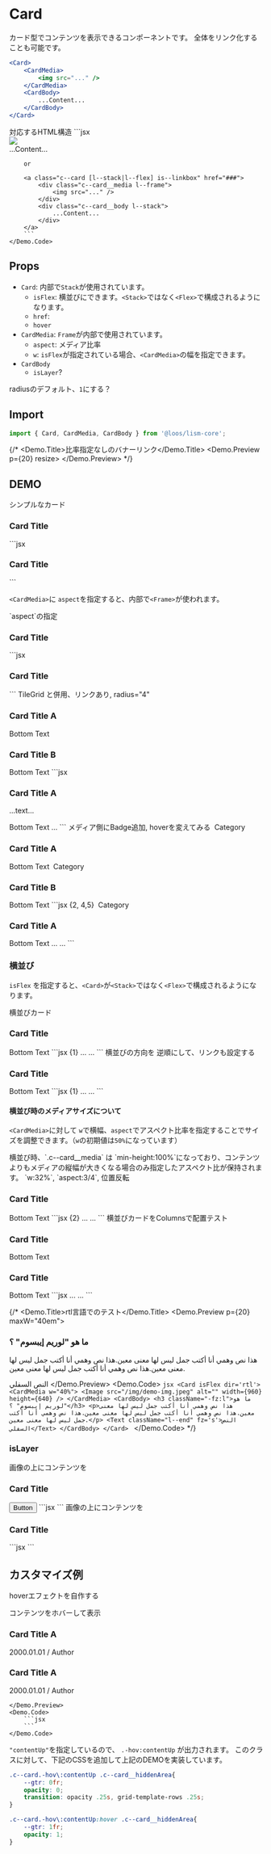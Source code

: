 

# Card

カード型でコンテンツを表示できるコンポーネントです。 全体をリンク化することも可能です。

```jsx
<Card>
	<CardMedia>
		<img src="..." />
	</CardMedia>
	<CardBody>
		...Content...
	</CardBody>
</Card>
```

<Demo>
	<Demo.Title>対応するHTML構造</Demo.Title>
	<Demo.Code>
		```jsx
		<div class="c--card [l--stack|l--flex]">
			<div class="c--card__media l--frame">
				<img src="..." />
			</div>
			<div class="c--card__body l--stack">
				...Content...
			</div>
		</div>

		or

		<a class="c--card [l--stack|l--flex] is--linkbox" href="###">
			<div class="c--card__media l--frame">
				<img src="..." />
			</div>
			<div class="c--card__body l--stack">
				...Content...
			</div>
		</a>
		```
	</Demo.Code>
</Demo>


## Props

- `Card`: 内部で`Stack`が使用されています。
	- `isFlex`: 横並びにできます。`<Stack>`ではなく`<Flex>`で構成されるようになります。
	- `href`:
	- `hover`
- `CardMedia`: `Frame`が内部で使用されています。
	- `aspect`: メディア比率
	- `w`: `isFlex`が指定されている場合、`<CardMedia>`の幅を指定できます。
- `CardBody`
	- `isLayer`?

radiusのデフォルト、`1`にする？


## Import

```js
import { Card, CardMedia, CardBody } from '@loos/lism-core';
```


{/* <Demo>
	<Demo.Title>比率指定なしのバナーリンク</Demo.Title>
	<Demo.Preview p={20} resize>
		<Box fz='fluid'>
			<DammyText  />
		</Box>
	</Demo.Preview>
</Demo> */}


## DEMO

<Demo>
	<Demo.Title>シンプルなカード</Demo.Title>
	<Demo.Preview p={30} maxW="32em">
		<Card>
			<CardMedia aspect="2/1">
				<img src="/img/demo-img.jpeg" alt="" loading="lazy" width={960} height={640} />
			</CardMedia>
			<CardBody>
				<h3 className="-fz:l">Card Title</h3>
				<DammyText lang='ja' length='m' />
			</CardBody>
		</Card>
	</Demo.Preview>
	<Demo.Code>
		```jsx
		<Card>
			<CardMedia aspect="2/1">
				<img src="/img/demo-img.jpeg" alt="" loading="lazy" width={960} height={640} />
			</CardMedia>
			<CardBody>
				<h3 className="-fz:l">Card Title</h3>
				<DammyText />
			</CardBody>
		</Card>
		```
	</Demo.Code>
</Demo>


`<CardMedia>`に `aspect`を指定すると、内部で`<Frame>`が使われます。

<Demo>
	<Demo.Title>`aspect`の指定</Demo.Title>
	<Demo.Preview p={30} maxW="32em">
		<Card>
			<CardMedia aspect="2/1">
				<img src="/img/demo-img.jpeg" alt="" loading="lazy" width={960} height={640} />
			</CardMedia>
			<CardBody>
				<h3 className="-fz:l">Card Title</h3>
				<DammyText lang='ja' length='m' />
			</CardBody>
		</Card>
	</Demo.Preview>
	<Demo.Code>
	```jsx
	<Card>
		<CardMedia aspect="2/1">
			<img src="/img/demo-img.jpeg" alt="" loading="lazy" width={960} height={640} />
		</CardMedia>
		<CardBody>
			<h3 className="-fz:l">Card Title</h3>
			<DammyText />
		</CardBody>
	</Card>
	```
	</Demo.Code>
</Demo>



<Demo>
	<Demo.Title>TileGrid と併用、リンクあり, radius="4"</Demo.Title>
	<Demo.Preview resize p={20}>
		<TileGrid itemMinW="20rem" gap={20}>
			<Card href="#card-demo" radius="4">
				<CardMedia aspect="16/9">
					<Image src="/img/demo-img.jpeg" alt="" width={960} height={640} />
				</CardMedia>
				<CardBody>
					<h3 className="-fz:l">Card Title A</h3>
					<DammyText />
					<Text ta="right" mt="auto" fz="s">Bottom Text</Text>
				</CardBody>
			</Card>
			<Card href="#card-demo" radius="4">
				<CardMedia aspect="16/9">
					<Image src="/img/demo-img.jpeg" alt="" width={960} height={640} />
				</CardMedia>
				<CardBody>
					<h3 className="-fz:l">Card Title B</h3>
					<DammyText length="m" />
					<Text ta="right" mt="auto" fz="s">Bottom Text</Text>
				</CardBody>
			</Card>
		</TileGrid>
	</Demo.Preview>
	<Demo.Code>
		```jsx
		<TileGrid itemMinW="20rem" gap={20}>
			<Card href="#card-demo" radius="4">
				<CardMedia aspect="16/9">
					<Image src="/img/demo-img.jpeg" alt="" width={960} height={640} />
				</CardMedia>
				<CardBody lh="s">
					<h3 className="-fz:l">Card Title A</h3>
					<p>...text...</p>
					<Text ta="right" mt="auto" fz="s">Bottom Text</Text>
				</CardBody>
			</Card>
			<Card>...</Card>
		</TileGrid>
		```
	</Demo.Code>
</Demo>



<Demo>
	<Demo.Title>メディア側にBadge追加, hoverを変えてみる</Demo.Title>
	<Demo.Preview resize p={20}>
		<TileGrid itemMinW="20rem" gap={20}>
			<Card href="#card-demo" radius="1" hover={["shadow", "up", "mediaBright"]}>
				<CardMedia aspect="2/1">
					<Image className="is--transitionMedia" src="/img/demo-img.jpeg" alt="" width={960} height={640} />
					<Badge keycolor="black" pos="absolute" top="0" right="0">Category</Badge>
				</CardMedia>
				<CardBody lh="s">
					<h3 className="-fz:l">Card Title A</h3>
					<DammyText />
					<Text ta="right" mt="auto" pt="10" fz="s">Bottom Text</Text>
				</CardBody>
			</Card>
			<Card href="#card-demo" radius="1" hover={["shadow", "up", "mediaBright"]}>
				<CardMedia aspect="2/1">
					<Image className="is--transitionMedia" src="/img/demo-img.jpeg" alt="" width={960} height={640} />
					<Badge keycolor="black" pos="absolute" top="0" right="0">Category</Badge>
				</CardMedia>
				<CardBody lh="s">
					<h3 className="-fz:l">Card Title B</h3>
					<DammyText length="m" />
					<Text ta="right" mt="auto" pt="10" fz="s">Bottom Text</Text>
				</CardBody>
			</Card>
		</TileGrid>
	</Demo.Preview>
	<Demo.Code>
		```jsx {2, 4,5}
		<TileGrid itemMinW="20rem" gap={20}>
			<Card href="#card-demo" radius="1" hover={["shadow", "up", "mediaBright"]}>
				<CardMedia aspect="2/1">
					<Image className="is--transitionMedia" src="/img/demo-img.jpeg" alt="" width={960} height={640} />
					<Badge keycolor="black" pos="absolute" top="0" right="0">Category</Badge>
				</CardMedia>
				<CardBody lh="s">
					<h3 className="-fz:l">Card Title A</h3>
					<DammyText />
					<Text ta="right" mt="auto" pt="10" fz="s">Bottom Text</Text>
				</CardBody>
			</Card>
			<Card href="#card-demo" radius="1" hover={["shadow", "up", "mediaBright"]}>
				...
			</Card>
			<Card>...</Card>
		</TileGrid>
		```
	</Demo.Code>
</Demo>



### 横並び

`isFlex` を指定すると、`<Card>`が`<Stack>`ではなく`<Flex>`で構成されるようになります。

<Demo>
	<Demo.Title>横並びカード</Demo.Title>
	<Demo.Preview p={20} maxW="40em">
			<Card isFlex>
				<CardMedia>
					<img src="/img/demo-img.jpeg" alt="" loading="lazy" width={960} height={640} />
				</CardMedia>
				<CardBody>
					<h3 className="-fz:l">Card Title</h3>
					<DammyText/>
					<Text className="l--end" fz='s'>Bottom Text</Text>
				</CardBody>
			</Card>
	</Demo.Preview>
	<Demo.Code>
		```jsx {1}
		<Card isFlex>
			<CardMedia>
				...
			</CardMedia>
			<CardBody>
				...
			</CardBody>
		</Card>
		```
	</Demo.Code>
</Demo>


<Demo>
	<Demo.Title>横並びの方向を 逆順にして、リンクも設定する</Demo.Title>
	<Demo.Preview p={20} maxW="40em">
			<Card isFlex direction="row-reverse" href="###">
				<CardMedia>
					<img src="/img/demo-img.jpeg" alt="" loading="lazy" width={960} height={640} />
				</CardMedia>
				<CardBody>
					<h3 className="-fz:l">Card Title</h3>
					<DammyText/>
					<Text className="l--end" fz='s'>Bottom Text</Text>
				</CardBody>
			</Card>
	</Demo.Preview>
	<Demo.Code>
		```jsx {1}
		<Card isFlex direction="row-reverse" href="###">
			<CardMedia>
				...
			</CardMedia>
			<CardBody>
				...
			</CardBody>
		</Card>
		```
	</Demo.Code>
</Demo>


#### 横並び時のメディアサイズについて

`<CardMedia>`に対して `w`で横幅、`aspect`でアスペクト比率を指定することでサイズを調整できます。（`w`の初期値は`50%`になっています）


<Alert preset="info">
横並び時、`.c--card__media` は `min-height:100%`になっており、コンテンツよりもメディアの縦幅が大きくなる場合のみ指定したアスペクト比が保持されます。
</Alert>

<Demo>
	<Demo.Title>`w:32%`, `aspect:3/4`, 位置反転</Demo.Title>
	<Demo.Preview p={20} maxW="40em" resize>
		<Card isFlex>
			<CardMedia w="32%" aspect="3/4">
				<Image src="/img/demo-img.jpeg" alt="" width={960} height={640} />
			</CardMedia>
			<CardBody>
				<h3 className="-fz:l">Card Title</h3>
				<DammyText/>
				<Text className="l--end" fz='s'>Bottom Text</Text>
			</CardBody>
		</Card>
	</Demo.Preview>
	<Demo.Code>
		```jsx {2}
		<Card isFlex>
			<CardMedia w="32%" aspect="3/4">
				...
			</CardMedia>
			<CardBody>
				...
			</CardBody>
		</Card>
		```
	</Demo.Code>
</Demo>

<Demo>
	<Demo.Title>横並びカードをColumnsで配置テスト</Demo.Title>
	<Demo.Preview p={20} resize>
		<Columns cols={[1, null, 2]} gap={20}>
			<Card isFlex>
				<CardMedia w="40%">
					<Image src="/img/demo-img.jpeg" alt="" width={960} height={640} />
				</CardMedia>
				<CardBody gap={15} lh='s'>
					<h3 className="-fz:l">Card Title</h3>
					<DammyText/>
					<Text className="l--end" fz='s'>Bottom Text</Text>
				</CardBody>
			</Card>
			<Card isFlex>
				<CardMedia w="40%">
					<Image src="/img/demo-img.jpeg" alt="" width={960} height={640} />
				</CardMedia>
				<CardBody gap={15} lh='s'>
					<h3 className="-fz:l">Card Title</h3>
					<DammyText/>
					<Text className="l--end" fz='s'>Bottom Text</Text>
				</CardBody>
			</Card>
		</Columns>
	</Demo.Preview>
	<Demo.Code>
		```jsx
		<Columns cols={[1, null, 2]} gap={20}>
			<Card isFlex>
				<CardMedia w="40%" media={...} />
				<CardBody>
					...
				</CardBody>
			</Card>
			<Card isFlex>
				<CardMedia w="40%" media={...} />
				<CardBody>
					...
				</CardBody>
			</Card>
		</Columns>
		```
	</Demo.Code>
</Demo>

{/* <Demo>
	<Demo.Title>rtl言語でのテスト</Demo.Title>
	<Demo.Preview p={20} maxW="40em">
		<Card isFlex dir='rtl'>
			<CardMedia w="40%">
				<Image src="/img/demo-img.jpeg" alt="" width={960} height={640} />
			</CardMedia>
			<CardBody>
				<h3 className="-fz:l">ما هو "لوريم إيبسوم" ؟</h3>
				<p>هذا نص وهمي أنا أكتب جمل ليس لها معنى معين.هذا نص وهمي أنا أكتب جمل ليس لها معنى معين.هذا نص وهمي أنا أكتب جمل ليس لها معنى معين.</p>
				<Text className="l--end" fz='s'>النص السفلي</Text>
			</CardBody>
		</Card>
	</Demo.Preview>
	<Demo.Code>
		```jsx
		<Card isFlex dir='rtl'>
			<CardMedia w="40%">
				<Image src="/img/demo-img.jpeg" alt="" width={960} height={640} />
			</CardMedia>
			<CardBody>
				<h3 className="-fz:l">ما هو "لوريم إيبسوم" ؟</h3>
				<p>هذا نص وهمي أنا أكتب جمل ليس لها معنى معين.هذا نص وهمي أنا أكتب جمل ليس لها معنى معين.هذا نص وهمي أنا أكتب جمل ليس لها معنى معين.</p>
				<Text className="l--end" fz='s'>النص السفلي</Text>
			</CardBody>
		</Card>
		```
	</Demo.Code>
</Demo> */}


### isLayer

<Demo>
	<Demo.Title>画像の上にコンテンツを</Demo.Title>
	<Demo.Preview p={30} maxW="32em">
		<Card shadow="3">
			<CardMedia aspect="16/9">
				<Image src="/img/demo-img.jpeg" alt="" width={960} height={640} />
				<FilterLayer bgc="rgba(255,255,255,0.5)" blur="3px" brightness={1.2}/>
			</CardMedia>
			<CardBody isLayer size='cover'>
				<Stack h="100%" gap={20}>
					<h3 className="-fz:l">Card Title</h3>
					<DammyText />
					<Button className="is--end" href="#button-test" radius="99" hover="fade">Button</Button>
				</Stack>
			</CardBody>
		</Card>
	</Demo.Preview>
	<Demo.Code>
		```jsx
		```
	</Demo.Code>
</Demo>

<Demo>
	<Demo.Title>画像の上にコンテンツを</Demo.Title>
	<Demo.Preview p={30} maxW="32em">
		<Card shadow="3" href="#card-test">
			<CardMedia aspect="4/3">
				<Image src="/img/demo-img.jpeg" alt="" width={960} height={640} />
			</CardMedia>
			<CardBody isLayer position='bottom' w='100%' size="contain" z='0'>
				<FilterLayer bgc="rgba(255,255,255,0.6)" blur="3px" brightness={1.2} z='-1'/>
				<Stack h="100%" gap={10}>
					<h3 className="-fz:r">Card Title</h3>
					<DammyText fz='s'/>
				</Stack>
			</CardBody>
		</Card>
	</Demo.Preview>
	<Demo.Code>
		```jsx
		```
	</Demo.Code>
</Demo>


## カスタマイズ例

hoverエフェクトを自作する

<Demo>
	<Demo.Title>コンテンツをホバーして表示</Demo.Title>
	<Demo.Preview resize p={20}>
		<TileGrid itemMinW="20rem" gap={20}>
			<Card href="#card-demo" radius="1" hover={["contentUp", "mediaZoom"]}>
				<CardMedia aspect="4/3">
					<Image src="/img/demo-img.jpeg" alt="" width={960} height={640} />
				</CardMedia>
				<CardBody isLayer position='bottom' w='100%' p={0} size="contain">
					<FilterLayer blur="4px" brightness={1.2}/>
					<Box pos="relative" z="1" p='box' bgc="rgba(255,255,255,0.5)" c="black">
						<h3 className="-fz:r">Card Title A</h3>
						<Grid className="c--card__hiddenArea">
							<Box ov="hidden">
								<DammyText  py={10} fz="s" lh="1.5" opacity=".75" />
							</Box>
						</Grid>
						<Text fz="s" opacity=".75">2000.01.01 / Author</Text>
					</Box>
				</CardBody>
			</Card>
			<Card href="#card-demo" radius="1" hover={["contentUp", "mediaZoom"]}>
				<CardMedia aspect="4/3">
					<Image src="/img/demo-img.jpeg" alt="" width={960} height={640} />
				</CardMedia>
				<CardBody isLayer position='bottom' w='100%' p={0} size="contain">
					<FilterLayer blur="4px" brightness={1.2}/>
					<Box pos="relative" z="1" p='box' bgc="rgba(255,255,255,0.5)" c="black">
						<h3 className="-fz:r">Card Title A</h3>
						<Grid className="c--card__hiddenArea">
							<Box ov="hidden">
								<DammyText  py={10} fz="s" lh="1.5" opacity=".75" />
							</Box>
						</Grid>
						<Text fz="s" opacity=".75">2000.01.01 / Author</Text>
					</Box>
				</CardBody>
			</Card>
		</TileGrid>

	</Demo.Preview>
	<Demo.Code>
		```jsx
		```
	</Demo.Code>
</Demo>

`"contentUp"`を指定しているので、 `.-hov:contentUp` が出力されます。
このクラスに対して、下記のCSSを追加して上記のDEMOを実装しています。

```scss
.c--card.-hov\:contentUp .c--card__hiddenArea{
	--gtr: 0fr;
	opacity: 0;
	transition: opacity .25s, grid-template-rows .25s;
}

.c--card.-hov\:contentUp:hover .c--card__hiddenArea{
	--gtr: 1fr;
	opacity: 1;
}
```
